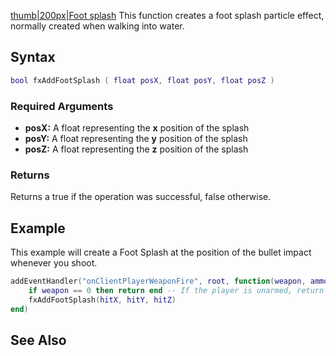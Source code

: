 
{{Client function}}
[[/Image:Fxfootsplash.png.md|thumb|200px|Foot splash]]
This function creates a foot splash particle effect, normally created when walking into water.

==Syntax==
<syntaxhighlight lang="lua">
bool fxAddFootSplash ( float posX, float posY, float posZ )
</syntaxhighlight>
{{OOP||[[/Effect.md|Effect]].addFootSplash}}

===Required Arguments=== 
* '''posX:''' A float representing the '''x''' position of the splash
* '''posY:''' A float representing the '''y''' position of the splash
* '''posZ:''' A float representing the '''z''' position of the splash

===Returns===
Returns a true if the operation was successful, false otherwise. 

==Example==
<section name="Client" class="client" show="true">
This example will create a Foot Splash at the position of the bullet impact whenever you shoot.

<syntaxhighlight lang="lua">
addEventHandler("onClientPlayerWeaponFire", root, function(weapon, ammo, ammoInClip, hitX, hitY, hitZ, hitElement)
    if weapon == 0 then return end -- If the player is unarmed, return end.
    fxAddFootSplash(hitX, hitY, hitZ)
end)
</syntaxhighlight>
</section>

==See Also==
{{Client Effects functions}}